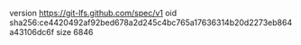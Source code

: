 version https://git-lfs.github.com/spec/v1
oid sha256:ce4420492af92bed678a2d245c4bc765a17636314b20d2273eb864a43106dc6f
size 6846
